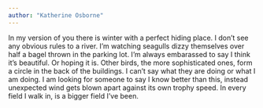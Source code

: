 ```yaml
---
author: "Katherine Osborne"
---
```


In my version of you there is winter with a perfect hiding place. I don’t see any obvious rules to a river. I’m watching seagulls dizzy themselves over half a bagel thrown in the parking lot. I’m always embarassed to say I think it’s beautiful. Or hoping it is. Other birds, the more sophisticated ones, form a circle in the back of the buildings. I can’t say what they are doing or what I am doing. I am looking for someone to say I know better than this, instead unexpected wind gets blown apart against its own trophy speed. In every field I walk in, is a bigger field I’ve been.
